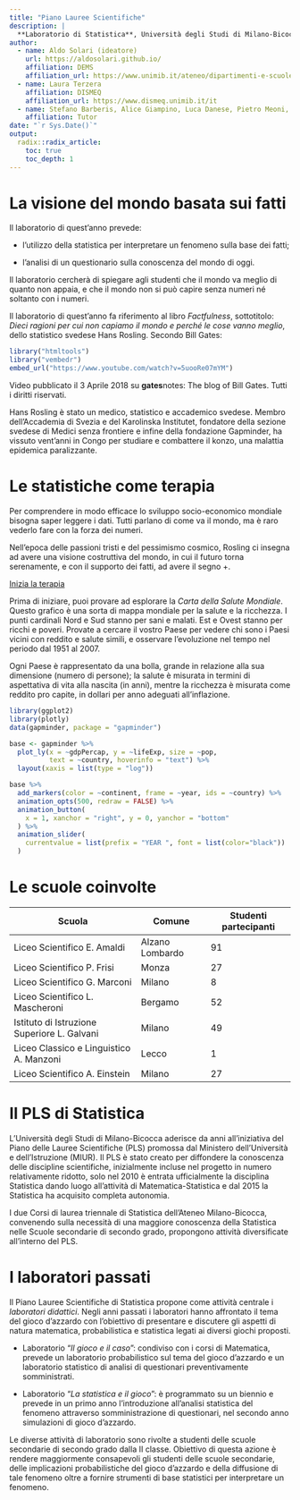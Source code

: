 ```yaml
---
title: "Piano Lauree Scientifiche"
description: |
  **Laboratorio di Statistica**, Università degli Studi di Milano-Bicocca 
author:
  - name: Aldo Solari (ideatore)
    url: https://aldosolari.github.io/
    affiliation: DEMS
    affiliation_url: https://www.unimib.it/ateneo/dipartimenti-e-scuole/alla-scoperta-%E2%80%A6/dipartimento-economia-metodi-quantitativi-e-strategie-impresa
  - name: Laura Terzera
    affiliation: DISMEQ
    affiliation_url: https://www.dismeq.unimib.it/it
  - name: Stefano Barberis, Alice Giampino, Luca Danese, Pietro Meoni, Samuele Cassinari
    affiliation: Tutor
date: "`r Sys.Date()`"
output:
  radix::radix_article:
    toc: true
    toc_depth: 1
---
```




# La visione del mondo basata sui fatti

Il laboratorio di quest'anno prevede:

* l’utilizzo della statistica per
interpretare un fenomeno sulla base dei fatti;

*  l’analisi di un questionario sulla conoscenza
del mondo di oggi.

Il laboratorio cercherà di spiegare agli studenti che il mondo va meglio
di quanto non appaia, e che il mondo non si può capire senza numeri né
soltanto con i numeri.

Il laboratorio di quest’anno fa riferimento al libro *Factfulness*, sottotitolo:
*Dieci ragioni per cui non capiamo il mondo e perché le cose vanno
meglio*, dello statistico svedese Hans Rosling.  Secondo Bill Gates:


```r
library("htmltools")
library("vembedr")
embed_url("https://www.youtube.com/watch?v=5uooRe07mYM")
```

<aside>
Video pubblicato il 3 Aprile 2018 su **gates**notes: The blog of Bill Gates. Tutti i diritti riservati.
</aside>

Hans Rosling è stato un medico, statistico e accademico svedese. Membro dell’Accademia
di Svezia e del Karolinska Institutet, fondatore della sezione svedese
di Medici senza frontiere e infine della fondazione Gapminder, ha vissuto
vent’anni in Congo per studiare e combattere il konzo, una malattia
epidemica paralizzante.

# Le statistiche come terapia

Per comprendere in modo efficace lo sviluppo socio-economico mondiale bisogna saper leggere i dati.
Tutti parlano di come va il mondo, ma è raro vederlo fare con la forza dei numeri.

Nell'epoca delle passioni tristi e del pessimismo cosmico, Rosling ci insegna ad avere una visione costruttiva del mondo, in cui il futuro torna serenamente, e con il supporto dei fatti, ad avere il segno +.

[Inizia la terapia](docs/theraphy/therapy.html)

Prima di iniziare, puoi provare ad esplorare la *Carta della Salute Mondiale*.
Questo grafico è una sorta di mappa mondiale per la salute e la ricchezza. I punti cardinali Nord e Sud stanno per sani e malati. Est e Ovest stanno per ricchi e poveri.  Provate a cercare il vostro Paese per vedere chi sono i Paesi vicini con reddito e salute simili, e osservare l'evoluzione nel tempo nel periodo dal 1951 al 2007. 

Ogni Paese è rappresentato da una bolla, grande in relazione alla sua dimensione (numero di persone); la salute è misurata in termini di aspettativa di vita alla nascita (in anni), mentre la ricchezza è misurata come reddito pro capite, in dollari per anno adeguati all'inflazione.


```r
library(ggplot2)
library(plotly)
data(gapminder, package = "gapminder")

base <- gapminder %>%
  plot_ly(x = ~gdpPercap, y = ~lifeExp, size = ~pop, 
          text = ~country, hoverinfo = "text") %>%
  layout(xaxis = list(type = "log")) 

base %>%
  add_markers(color = ~continent, frame = ~year, ids = ~country) %>%
  animation_opts(500, redraw = FALSE) %>%
  animation_button(
    x = 1, xanchor = "right", y = 0, yanchor = "bottom"
  ) %>%
  animation_slider(
    currentvalue = list(prefix = "YEAR ", font = list(color="black"))
  )
```


# Le scuole coinvolte

| Scuola | Comune | Studenti partecipanti |
|---|---|----|
| Liceo Scientifico E. Amaldi | Alzano Lombardo | 91 |
| Liceo Scientifico P. Frisi | Monza | 27 |
| Liceo Scientifico G. Marconi | Milano | 8 |
| Liceo Scientifico L. Mascheroni | Bergamo | 52  |
| Istituto di Istruzione Superiore L. Galvani | Milano | 49 |
| Liceo Classico e Linguistico A. Manzoni | Lecco | 1 |
| Liceo Scientifico A. Einstein | Milano | 27 |


# Il PLS di Statistica

L’Università degli Studi di Milano-Bicocca aderisce da anni all’iniziativa
del Piano delle Lauree Scientifiche (PLS) promossa dal Ministero dell’Università
e dell’Istruzione (MIUR). Il PLS è stato creato per diffondere la
conoscenza delle discipline scientifiche, inizialmente incluse nel progetto
in numero relativamente ridotto, solo nel 2010 è entrata ufficialmente la
disciplina Statistica dando luogo all’attività di Matematica-Statistica e
dal 2015 la Statistica ha acquisito completa autonomia. 

I due Corsi di laurea triennale di Statistica dell’Ateneo Milano-Bicocca,
convenendo sulla necessità di una maggiore conoscenza della Statistica
nelle Scuole secondarie di secondo grado, propongono attività
diversificate all’interno del PLS.

# I laboratori passati

Il Piano Lauree Scientifiche di Statistica propone come attività centrale
i *laboratori didattici*. Negli anni passati i laboratori hanno affrontato
il tema del gioco d’azzardo con l’obiettivo di presentare e discutere gli
aspetti di natura matematica, probabilistica e statistica legati ai diversi
giochi proposti.

*  Laboratorio “*Il gioco e il caso*”: condiviso con i corsi di Matematica,
prevede un laboratorio probabilistico sul tema del gioco d’azzardo
e un laboratorio statistico di analisi di questionari preventivamente
somministrati.

*  Laboratorio “*La statistica e il gioco*”: è programmato su un biennio
e prevede in un primo anno l’introduzione all’analisi statistica del
fenomeno attraverso somministrazione di questionari, nel secondo
anno simulazioni di gioco d’azzardo.

Le diverse attività di laboratorio sono rivolte a studenti delle scuole
secondarie di secondo grado dalla II classe. Obiettivo di questa azione
è rendere maggiormente consapevoli gli studenti delle scuole secondarie,
delle implicazioni probabilistiche del gioco d’azzardo e della diffusione di
tale fenomeno oltre a fornire strumenti di base statistici per interpretare
un fenomeno.


